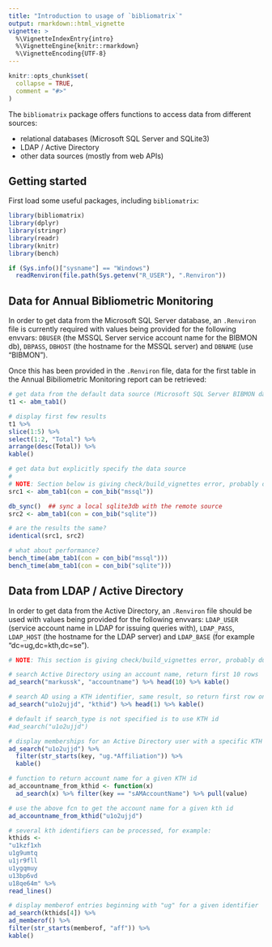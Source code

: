 ```yaml
---
title: "Introduction to usage of `bibliomatrix`"
output: rmarkdown::html_vignette
vignette: >
  %\VignetteIndexEntry{intro}
  %\VignetteEngine{knitr::rmarkdown}
  %\VignetteEncoding{UTF-8}
---
```


```r
knitr::opts_chunk$set(
  collapse = TRUE,
  comment = "#>"
)
```

The `bibliomatrix` package offers functions to access data from different sources:

- relational databases (Microsoft SQL Server and SQLite3)
- LDAP / Active Directory
- other data sources (mostly from web APIs)

## Getting started

First load some useful packages, including `bibliomatrix`:


```r
library(bibliomatrix)
library(dplyr)
library(stringr)
library(readr)
library(knitr)
library(bench)

if (Sys.info()["sysname"] == "Windows") 
  readRenviron(file.path(Sys.getenv("R_USER"), ".Renviron"))
```

## Data for Annual Bibliometric Monitoring

In order to get data from the Microsoft SQL Server database, an `.Renviron` file is currently required with values being provided for the following envvars: `DBUSER` (the MSSQL Server service account name for the BIBMON db), `DBPASS`, `DBHOST` (the hostname for the MSSQL server) and `DBNAME` (use "BIBMON").

Once this has been provided in the `.Renviron` file, data for the first table in the Annual Bibiliometric Monitoring report can be retrieved:

```r

# get data from the default data source (Microsoft SQL Server BIBMON database)
t1 <- abm_tab1()

# display first few results
t1 %>% 
slice(1:5) %>% 
select(1:2, "Total") %>% 
arrange(desc(Total)) %>% 
kable()

# get data but explicitly specify the data source
#
# NOTE: Section below is giving check/build_vignettes error, probably due to sqlite
src1 <- abm_tab1(con = con_bib("mssql"))

db_sync()  ## sync a local sqlite3db with the remote source
src2 <- abm_tab1(con = con_bib("sqlite"))

# are the results the same?
identical(src1, src2)

# what about performance?
bench_time(abm_tab1(con = con_bib("mssql")))
bench_time(abm_tab1(con = con_bib("sqlite")))

```

## Data from LDAP / Active Directory

In order to get data from the Active Directory, an `.Renviron` file should be used with values being provided for the following envvars: `LDAP_USER` (service account name in LDAP for issuing queries with), `LDAP_PASS`, `LDAP_HOST` (the hostname for the LDAP server) and `LDAP_BASE` (for example "dc=ug,dc=kth,dc=se").

```r
# NOTE: This section is giving check/build_vignettes error, probably due to LDAP-user etc

# search Active Directory using an account name, return first 10 rows
ad_search("markussk", "accountname") %>% head(10) %>% kable()

# search AD using a KTH identifier, same result, so return first row only
ad_search("u1o2ujjd", "kthid") %>% head(1) %>% kable()

# default if search_type is not specified is to use KTH id
#ad_search("u1o2ujjd")

# display memberships for an Active Directory user with a specific KTH id
ad_search("u1o2ujjd") %>% 
  filter(str_starts(key, "ug.*Affiliation")) %>% 
  kable() 

# function to return account name for a given KTH id
ad_accountname_from_kthid <- function(x)
  ad_search(x) %>% filter(key == "sAMAccountName") %>% pull(value)

# use the above fcn to get the account name for a given kth id
ad_accountname_from_kthid("u1o2ujjd")

# several kth identifiers can be processed, for example:
kthids <- 
"u1kzf1xh
u1g9umtq
u1jr9fll 
u1ygqmuy
u13bp6vd
u18qe64m" %>% 
read_lines()

# display memberof entries beginning with "ug" for a given identifier
ad_search(kthids[4]) %>% 
ad_memberof() %>% 
filter(str_starts(memberof, "aff")) %>%
kable()

```

